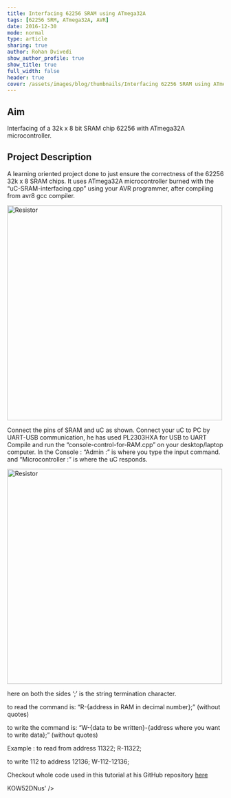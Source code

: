 ```yaml
---
title: Interfacing 62256 SRAM using ATmega32A
tags: [62256 SRM, ATmega32A, AVR]
date: 2016-12-30
mode: normal
type: article
sharing: true
author: Rohan Dvivedi
show_author_profile: true
show_title: true
full_width: false
header: true
cover: /assets/images/blog/thumbnails/Interfacing 62256 SRAM using ATmega32A.png
---
```


## Aim

Interfacing of a 32k x 8 bit SRAM chip 62256 with ATmega32A microcontroller.

## Project Description

A learning oriented project done to just ensure the correctness of the 62256 32k x 8 SRAM chips. It uses ATmega32A microcontroller burned with the “uC-SRAM-interfacing.cpp” using your AVR programmer, after compiling from avr8 gcc compiler.

<Image src="/assets/images/blog/thumbnails/Interfacing 62256 SRAM using ATmega32A.png" alt="Resistor" width='500' height='500'>

Connect the pins of SRAM and uC as shown. Connect your uC to PC by UART-USB communication, he has used PL2303HXA for USB to UART Compile and run the “console-control-for-RAM.cpp” on your desktop/laptop computer. In the Console : “Admin :” is where you type the input command. and “Microcontroller :” is where the uC responds.

<Image src="/assets/images/blog/Interfacing-SRAM/1.png" alt="Resistor" width='500' height='500'>

here on both the sides ‘;’ is the string termination character.

to read the command is: “R-{address in RAM in decimal number};” (without quotes)

to write the command is: “W-{data to be written}-{address where you want to write data};” (without quotes)

Example : to read from address 11322; R-11322;

to write 112 to address 12136; W-112-12136;

Checkout whole code used in this tutorial at his GitHub repository [here](https://github.com/RohanVDvivedi/Interfacing-62256-32Kx8bit-SRAM-using-ATmega32A)

<EmbedItem url="https://www.youtube.com/embed/psKOW52DNus" />

KOW52DNus' />
